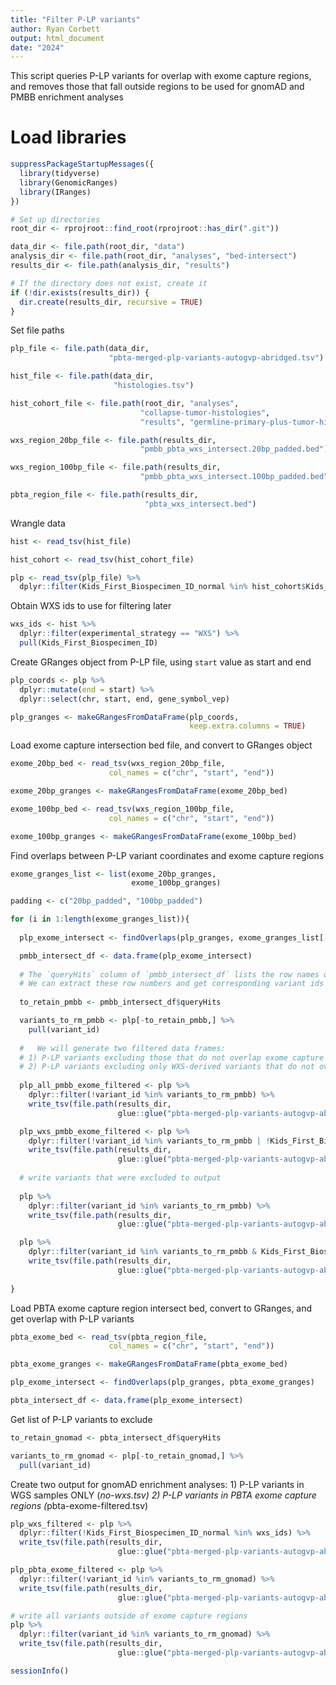 ```yaml
---
title: "Filter P-LP variants"
author: Ryan Corbett
output: html_document
date: "2024"
---
```


This script queries P-LP variants for overlap with exome capture regions, and removes those that fall outside regions to be used for gnomAD and PMBB enrichment analyses


# Load libraries
```r
suppressPackageStartupMessages({
  library(tidyverse)
  library(GenomicRanges)
  library(IRanges)
})

# Set up directories
root_dir <- rprojroot::find_root(rprojroot::has_dir(".git"))

data_dir <- file.path(root_dir, "data")
analysis_dir <- file.path(root_dir, "analyses", "bed-intersect")
results_dir <- file.path(analysis_dir, "results")

# If the directory does not exist, create it
if (!dir.exists(results_dir)) {
  dir.create(results_dir, recursive = TRUE)
}
```

Set file paths

```r
plp_file <- file.path(data_dir, 
                      "pbta-merged-plp-variants-autogvp-abridged.tsv")

hist_file <- file.path(data_dir,
                       "histologies.tsv")

hist_cohort_file <- file.path(root_dir, "analyses",
                             "collapse-tumor-histologies",
                             "results", "germline-primary-plus-tumor-histologies-plot-groups-clin-meta.tsv")

wxs_region_20bp_file <- file.path(results_dir,
                             "pmbb_pbta_wxs_intersect.20bp_padded.bed")

wxs_region_100bp_file <- file.path(results_dir,
                             "pmbb_pbta_wxs_intersect.100bp_padded.bed")

pbta_region_file <- file.path(results_dir, 
                              "pbta_wxs_intersect.bed")
```

Wrangle data

```r
hist <- read_tsv(hist_file)

hist_cohort <- read_tsv(hist_cohort_file)

plp <- read_tsv(plp_file) %>%
  dplyr::filter(Kids_First_Biospecimen_ID_normal %in% hist_cohort$Kids_First_Biospecimen_ID_normal)
```

Obtain WXS ids to use for filtering later

```r
wxs_ids <- hist %>%
  dplyr::filter(experimental_strategy == "WXS") %>%
  pull(Kids_First_Biospecimen_ID)
```

Create GRanges object from P-LP file, using `start` value as start and end

```r
plp_coords <- plp %>%
  dplyr::mutate(end = start) %>%
  dplyr::select(chr, start, end, gene_symbol_vep)

plp_granges <- makeGRangesFromDataFrame(plp_coords,
                                        keep.extra.columns = TRUE)
```

Load exome capture intersection bed file, and convert to GRanges object

```r
exome_20bp_bed <- read_tsv(wxs_region_20bp_file,
                      col_names = c("chr", "start", "end"))

exome_20bp_granges <- makeGRangesFromDataFrame(exome_20bp_bed)

exome_100bp_bed <- read_tsv(wxs_region_100bp_file,
                      col_names = c("chr", "start", "end"))

exome_100bp_granges <- makeGRangesFromDataFrame(exome_100bp_bed)
```

Find overlaps between P-LP variant coordinates and exome capture regions

```r
exome_granges_list <- list(exome_20bp_granges, 
                           exome_100bp_granges)

padding <- c("20bp_padded", "100bp_padded")

for (i in 1:length(exome_granges_list)){
  
  plp_exome_intersect <- findOverlaps(plp_granges, exome_granges_list[[i]])

  pmbb_intersect_df <- data.frame(plp_exome_intersect)
  
  # The `queryHits` column of `pmbb_intersect_df` lists the row names of P-LP variants in `plp` that overlap with exome capture regions.
  # We can extract these row numbers and get corresponding variant ids to use for filtering
  
  to_retain_pmbb <- pmbb_intersect_df$queryHits

  variants_to_rm_pmbb <- plp[-to_retain_pmbb,] %>%
    pull(variant_id)
  
  #   We will generate two filtered data frames:
  # 1) P-LP variants excluding those that do not overlap exome capture regions (to use for PMBB enrichment analyses)
  # 2) P-LP variants excluding only WXS-derived variants that do not overlap exome capture regions (for gnomAD enrichment analyses)
  
  plp_all_pmbb_exome_filtered <- plp %>%
    dplyr::filter(!variant_id %in% variants_to_rm_pmbb) %>%
    write_tsv(file.path(results_dir, 
                        glue::glue("pbta-merged-plp-variants-autogvp-abridged-all-exome-filtered-{padding[i]}.tsv")))

  plp_wxs_pmbb_exome_filtered <- plp %>%
    dplyr::filter(!variant_id %in% variants_to_rm_pmbb | !Kids_First_Biospecimen_ID_normal %in% wxs_ids) %>%
    write_tsv(file.path(results_dir, 
                        glue::glue("pbta-merged-plp-variants-autogvp-abridged-wxs-exome-filtered-{padding[i]}.tsv")))
  
  # write variants that were excluded to output
  
  plp %>%
    dplyr::filter(variant_id %in% variants_to_rm_pmbb) %>%
    write_tsv(file.path(results_dir, 
                        glue::glue("pbta-merged-plp-variants-autogvp-abridged-all-exome-excluded-{padding[i]}.tsv")))

  plp %>%
    dplyr::filter(variant_id %in% variants_to_rm_pmbb & Kids_First_Biospecimen_ID_normal %in% wxs_ids) %>%
    write_tsv(file.path(results_dir, 
                        glue::glue("pbta-merged-plp-variants-autogvp-abridged-wxs-exome-excluded-{padding[i]}.tsv")))
  
}
```

Load PBTA exome capture region intersect bed, convert to GRanges, and get overlap with P-LP variants

```r
pbta_exome_bed <- read_tsv(pbta_region_file,
                      col_names = c("chr", "start", "end"))

pbta_exome_granges <- makeGRangesFromDataFrame(pbta_exome_bed)

plp_exome_intersect <- findOverlaps(plp_granges, pbta_exome_granges)

pbta_intersect_df <- data.frame(plp_exome_intersect)
```

Get list of P-LP variants to exclude

```r
to_retain_gnomad <- pbta_intersect_df$queryHits

variants_to_rm_gnomad <- plp[-to_retain_gnomad,] %>%
  pull(variant_id)
```

Create two output for gnomAD enrichment analyses:
1) P-LP variants in WGS samples ONLY (*no-wxs.tsv)
2) P-LP variants in PBTA exome capture regions (*pbta-exome-filtered.tsv)

```r
plp_wxs_filtered <- plp %>%
  dplyr::filter(!Kids_First_Biospecimen_ID_normal %in% wxs_ids) %>%
  write_tsv(file.path(results_dir, 
                        glue::glue("pbta-merged-plp-variants-autogvp-abridged-no-wxs.tsv")))

plp_pbta_exome_filtered <- plp %>%
  dplyr::filter(!variant_id %in% variants_to_rm_gnomad) %>%
  write_tsv(file.path(results_dir, 
                        glue::glue("pbta-merged-plp-variants-autogvp-abridged-pbta-exome-filtered.tsv")))

# write all variants outside of exome capture regions 
plp %>%
  dplyr::filter(variant_id %in% variants_to_rm_gnomad) %>%
  write_tsv(file.path(results_dir, 
                        glue::glue("pbta-merged-plp-variants-autogvp-abridged-pbta-exome-excluded.tsv")))
```


```r
sessionInfo()
```